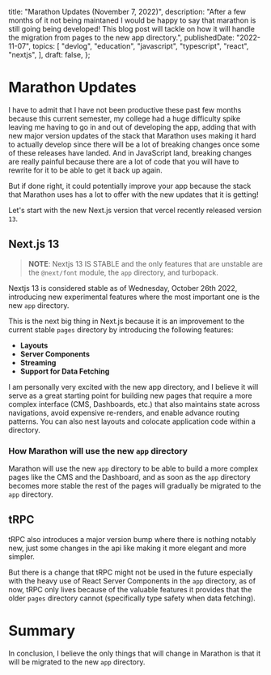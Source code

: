   title: "Marathon Updates (November 7, 2022)",
  description:
    "After a few months of it not being maintaned I would be happy to say that marathon is still going being developed! This blog post will tackle on how it will handle the migration from pages to the new app directory.",
  publishedDate: "2022-11-07",
  topics: [
    "devlog",
    "education",
    "javascript",
    "typescript",
    "react",
    "nextjs",
  ],
  draft: false,
};

# Marathon Updates

I have to admit that I have not been productive these past few months because
this current semester, my college had a huge difficulty spike leaving me having
to go in and out of developing the app, adding that with new major version
updates of the stack that Marathon uses making it hard to actually develop since
there will be a lot of breaking changes once some of these releases have landed.
And in JavaScript land, breaking changes are really painful because there are a
lot of code that you will have to rewrite for it to be able to get it back up
again.

But if done right, it could potentially improve your app because the stack that
Marathon uses has a lot to offer with the new updates that it is getting!

Let's start with the new Next.js version that vercel recently released version
`13`.

## Next.js 13

> **NOTE**: Nextjs 13 IS STABLE and the only features that are unstable are the
> `@next/font` module, the `app` directory, and turbopack.

Nextjs 13 is considered stable as of Wednesday, October 26th 2022, introducing
new experimental features where the most important one is the new `app`
directory.

This is the next big thing in Next.js because it is an improvement to the
current stable `pages` directory by introducing the following features:

- **Layouts**
- **Server Components**
- **Streaming**
- **Support for Data Fetching**

I am personally very excited with the new app directory, and I believe it will
serve as a great starting point for building new pages that require a more
complex interface (CMS, Dashboards, etc.) that also maintains state across
navigations, avoid expensive re-renders, and enable advance routing patterns.
You can also nest layouts and colocate application code within a directory.

### How Marathon will use the new `app` directory

Marathon will use the new `app` directory to be able to build a more complex
pages like the CMS and the Dashboard, and as soon as the `app` directory becomes
more stable the rest of the pages will gradually be migrated to the `app`
directory.

## tRPC

tRPC also introduces a major version bump where there is nothing notably new,
just some changes in the api like making it more elegant and more simpler.

But there is a change that tRPC might not be used in the future especially with
the heavy use of React Server Components in the `app` directory, as of now, tRPC
only lives because of the valuable features it provides that the older `pages`
directory cannot (specifically type safety when data fetching).

# Summary

In conclusion, I believe the only things that will change in Marathon is that it
will be migrated to the new `app` directory.
